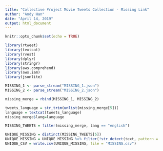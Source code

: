---
title: "Collective Project Movie Tweets Collection - Missing Link"
author: "Andy Han"
date: "April 14, 2019"
output: html_document
---

```{r setup, include=FALSE}
knitr::opts_chunk$set(echo = TRUE)
```

```{r}
library(rtweet)
library(textcat)
library(rvest)
library(dplyr)
library(stringr)
library(aws.comprehend)
library(aws.iam)
library(jsonlite)
```

```{r cars}
MISSING_1 <- parse_stream("MISSING_1.json")
MISSING_2 <- parse_stream("MISSING_2.json")
```

```{r}
missing_merge = rbind(MISSING_1, MISSING_2)
```

```{r}
tweets_language = str_trim(unlist(missing_merge[5]))
language = textcat(tweets_language)
missing_merge$lang=language
```

```{r}
MISSING_TWEETS = filter(missing_merge, lang == "english")
```

```{r}
UNIQUE_MISSING = distinct(MISSING_TWEETS[5])
UNIQUE_MISSING = UNIQUE_MISSING %>% filter(!str_detect(text, pattern = "https://"), str_detect(text, pattern = "Missing Link"))
UNIQUE_CSV = write.csv(UNIQUE_MISSING, file = "MISSING.csv")
```